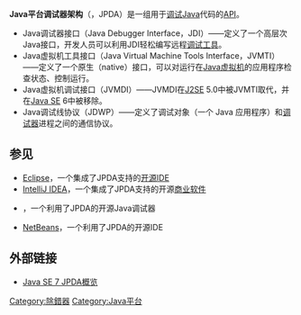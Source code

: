 {{NoteTA|G1=IT}}
'''Java平台调试器架构'''（{{lang-en|Java Platform Debugger Architecture}}，JPDA）是一组用于[[调试|调试]][[Java|Java]]代码的[[API|API]]。

* Java调试器接口（Java Debugger Interface，JDI）——定义了一个高层次Java接口，开发人员可以利用JDI轻松编写远程[[调试工具|调试工具]]。
* Java虚拟机工具接口（Java Virtual Machine Tools Interface，JVMTI）——定义了一个原生（native）接口，可以对运行在[[Java虚拟机|Java虚拟机]]的应用程序检查状态、控制运行。
* Java虚拟机调试接口（JVMDI）——JVMDI在[[J2SE|J2SE]] 5.0中被JVMTI取代，并在[[Java_SE|Java SE]] 6中被移除。
* Java调试线协议（JDWP）——定义了调试对象（一个 Java 应用程序）和[[调试器|调试器]]进程之间的通信协议。

== 参见 ==
* [[Eclipse|Eclipse]]，一个集成了JPDA支持的[[开源|开源]][[IDE|IDE]]
* [[IntelliJ_IDEA|IntelliJ IDEA]]，一个集成了JPDA支持的开源[[商业软件|商业软件]]
* {{tsl|en|JSwat}}，一个利用了JPDA的开源Java调试器
* [[NetBeans|NetBeans]]，一个利用了JPDA的开源IDE

== 外部链接 ==
* [http://docs.oracle.com/javase/7/docs/technotes/guides/jpda/architecture.html Java SE 7 JPDA概览] {{Wayback|url=http://docs.oracle.com/javase/7/docs/technotes/guides/jpda/architecture.html |date=20201128003915 }}

[[Category:除錯器|Category:除錯器]]
[[Category:Java平台|Category:Java平台]]